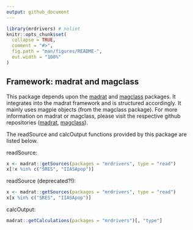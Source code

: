 ```yaml
---
output: github_document
---
```


<!-- README.md is generated from README.Rmd. Please edit that file -->

```r
library(mrdrivers) # nolint
knitr::opts_chunk$set(
  collapse = TRUE,
  comment = "#>",
  fig.path = "man/figures/README-",
  out.width = "100%"
)
```

<!-- # mrdrivers -->

<!-- badges: start -->

<!-- [![lucode2-check](https://github.com/pik-piam/mrdrivers/actions/workflows/lucode2-check.yaml/badge.svg)](https://github.com/pik-piam/mrdrivers/actions/workflows/lucode2-check.yaml) -->
<!-- [![Lifecycle: stable](https://img.shields.io/badge/lifecycle-stable-bright_green.svg)](https://lifecycle.r-lib.org/articles/stages.html#stable) -->
<!-- [![Codecov test coverage](https://codecov.io/gh/pik-piam/mrdrivers/branch/main/graph/badge.svg)](https://app.codecov.io/gh/pik-piam/mrdrivers?branch=main) -->
<!-- badges: end -->

<!-- The goal of **mrdrivers** is to handle the construction of GDP, GDP per capita, Population and Urbanization scenarios: all of which are important drivers to the REMIND and MAgPIE models. -->

<!-- ## Installation -->

<!-- ```{r, eval=FALSE} -->
<!-- # From the PIK rse-server -->
<!-- install.packages("mrdrivers", repos = "https://rse.pik-potsdam.de/r/packages") -->

<!-- # or from Github -->
<!-- remotes::install_github("pik-piam/mrdrivers") -->
<!-- ``` -->

## Framework: madrat and magclass

This package depends upon the [madrat](https://github.com/pik-piam/madrat#readme) and [magclass](https://github.com/pik-piam/magclass#readme) packages. It integrates into the madrat framework and is structured accordingly. It mainly uses magpie objects (from the magclass package). For more information on madrat or magclass, please visit the respective github repositories ([madrat](https://github.com/pik-piam/madrat#readme), [magclass](https://github.com/pik-piam/magclass#readme)).  
  
The readSource and calcOutput functions provided by this package are listed below.  

readSource:
```r
x <- madrat::getSources(packages = "mrdrivers", type = "read")
x[!x %in% c("SRES", "IIASApop")]
```

readSource (deprecated?!):
```r
x <- madrat::getSources(packages = "mrdrivers", type = "read")
x[x %in% c("SRES", "IIASApop")]
```

calcOutput:
```r
madrat::getCalculations(packages = "mrdrivers")[, "type"]
```
